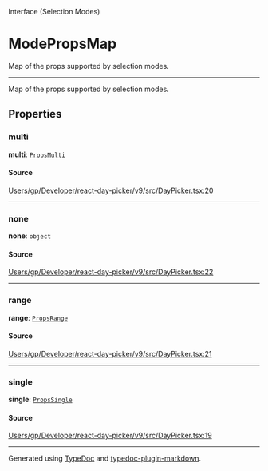 <SectionTitle>Interface (Selection Modes)</SectionTitle>

# ModePropsMap

<Description>
Map of the props supported by selection modes.
</Description>

---

Map of the props supported by selection modes.

## Properties

<a id="multi" name="multi"></a>

### multi

<SignatureMemberIdentifier>**multi**: [`PropsMulti`](/api/next/interfaces/PropsMulti.md)</SignatureMemberIdentifier>

#### Source

[Users/gp/Developer/react-day-picker/v9/src/DayPicker.tsx:20](https://github.com/gpbl/react-day-picker/blob/next/src/DayPicker.tsx#L20)

***

<a id="none" name="none"></a>

### none

<SignatureMemberIdentifier>**none**: `object`</SignatureMemberIdentifier>

#### Source

[Users/gp/Developer/react-day-picker/v9/src/DayPicker.tsx:22](https://github.com/gpbl/react-day-picker/blob/next/src/DayPicker.tsx#L22)

***

<a id="range" name="range"></a>

### range

<SignatureMemberIdentifier>**range**: [`PropsRange`](/api/next/interfaces/PropsRange.md)</SignatureMemberIdentifier>

#### Source

[Users/gp/Developer/react-day-picker/v9/src/DayPicker.tsx:21](https://github.com/gpbl/react-day-picker/blob/next/src/DayPicker.tsx#L21)

***

<a id="single" name="single"></a>

### single

<SignatureMemberIdentifier>**single**: [`PropsSingle`](/api/next/interfaces/PropsSingle.md)</SignatureMemberIdentifier>

#### Source

[Users/gp/Developer/react-day-picker/v9/src/DayPicker.tsx:19](https://github.com/gpbl/react-day-picker/blob/next/src/DayPicker.tsx#L19)

***

Generated using [TypeDoc](https://typedoc.org) and [typedoc-plugin-markdown](https://typedoc-plugin-markdown.org).
